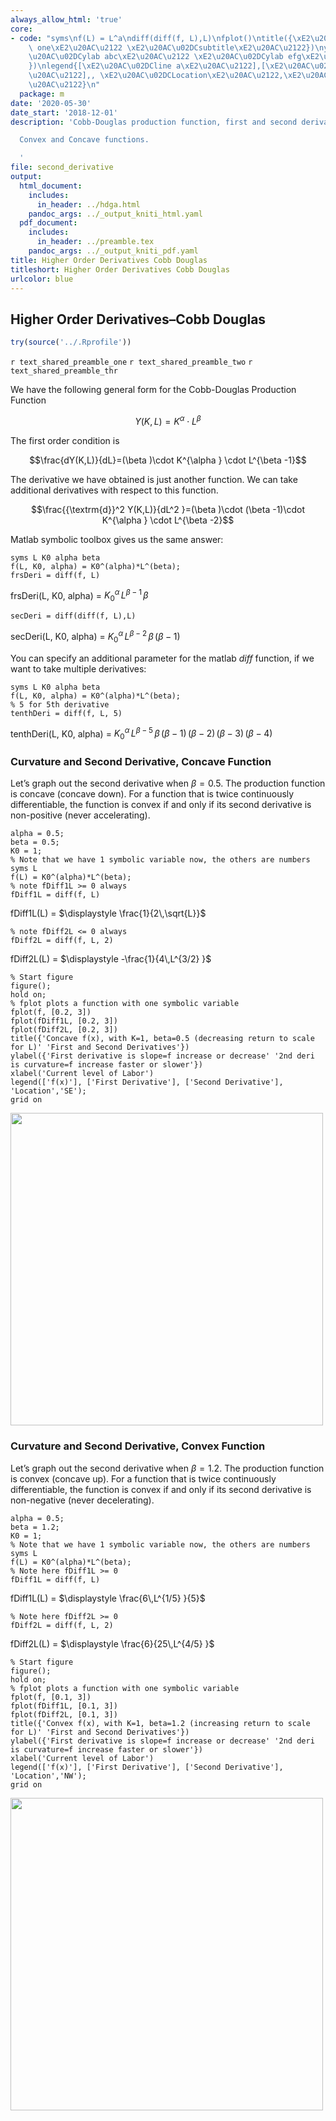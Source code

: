 ```yaml
---
always_allow_html: 'true'
core:
- code: "syms\nf(L) = L^a\ndiff(diff(f, L),L)\nfplot()\ntitle({\xE2\u20AC\u02DCtitle\
    \ one\xE2\u20AC\u2122 \xE2\u20AC\u02DCsubtitle\xE2\u20AC\u2122})\nylabel({\xE2\
    \u20AC\u02DCylab abc\xE2\u20AC\u2122 \xE2\u20AC\u02DCylab efg\xE2\u20AC\u2122\
    })\nlegend{[\xE2\u20AC\u02DCline a\xE2\u20AC\u2122],[\xE2\u20AC\u02DClineb\xE2\
    \u20AC\u2122],, \xE2\u20AC\u02DCLocation\xE2\u20AC\u2122,\xE2\u20AC\u2122NW\xE2\
    \u20AC\u2122}\n"
  package: m
date: '2020-05-30'
date_start: '2018-12-01'
description: 'Cobb-Douglas production function, first and second derivatives.

  Convex and Concave functions.

  '
file: second_derivative
output:
  html_document:
    includes:
      in_header: ../hdga.html
    pandoc_args: ../_output_kniti_html.yaml
  pdf_document:
    includes:
      in_header: ../preamble.tex
    pandoc_args: ../_output_kniti_pdf.yaml
title: Higher Order Derivatives Cobb Douglas
titleshort: Higher Order Derivatives Cobb Douglas
urlcolor: blue
---
```


## Higher Order Derivatives--Cobb Douglas

```r
try(source('../.Rprofile'))
```

`r text_shared_preamble_one`
`r text_shared_preamble_two`
`r text_shared_preamble_thr`

We have the following general form for the Cobb-Douglas Production
Function

$$Y(K,L)=K^{\alpha } \cdot L^{\beta }$$

The first order condition is

$$\frac{dY(K,L)}{dL}=(\beta )\cdot K^{\alpha } \cdot L^{\beta -1}$$

The derivative we have obtained is just another function. We can take
additional derivatives with respect to this function.

$$\frac{{\textrm{d}}^2 Y(K,L)}{dL^2 }=(\beta )\cdot (\beta -1)\cdot K^{\alpha } \cdot L^{\beta -2}$$

Matlab symbolic toolbox gives us the same answer:

    syms L K0 alpha beta
    f(L, K0, alpha) = K0^(alpha)*L^(beta);
    frsDeri = diff(f, L)

frsDeri(L, K0, alpha) =
$\displaystyle {K_0 }^{\alpha } \,L^{\beta -1} \,\beta$

    secDeri = diff(diff(f, L),L)

secDeri(L, K0, alpha) =
$\displaystyle {K_0 }^{\alpha } \,L^{\beta -2} \,\beta \,{\left(\beta -1\right)}$

You can specify an additional parameter for the matlab *diff* function,
if we want to take multiple derivatives:

    syms L K0 alpha beta
    f(L, K0, alpha) = K0^(alpha)*L^(beta);
    % 5 for 5th derivative
    tenthDeri = diff(f, L, 5)

tenthDeri(L, K0, alpha) =
$\displaystyle {K_0 }^{\alpha } \,L^{\beta -5} \,\beta \,{\left(\beta -1\right)}\,{\left(\beta -2\right)}\,{\left(\beta -3\right)}\,{\left(\beta -4\right)}$

### Curvature and Second Derivative, Concave Function

Let's graph out the second derivative when $\beta =0.5$. The production
function is concave (concave down). For a function that is twice
continuously differentiable, the function is convex if and only if its
second derivative is non-positive (never accelerating).

    alpha = 0.5;
    beta = 0.5;
    K0 = 1;
    % Note that we have 1 symbolic variable now, the others are numbers
    syms L
    f(L) = K0^(alpha)*L^(beta);
    % note fDiff1L >= 0 always
    fDiff1L = diff(f, L)

fDiff1L(L) = $\displaystyle \frac{1}{2\,\sqrt{L}}$

    % note fDiff2L <= 0 always
    fDiff2L = diff(f, L, 2)

fDiff2L(L) = $\displaystyle -\frac{1}{4\,L^{3/2} }$

    % Start figure
    figure();
    hold on;
    % fplot plots a function with one symbolic variable
    fplot(f, [0.2, 3])
    fplot(fDiff1L, [0.2, 3])
    fplot(fDiff2L, [0.2, 3])
    title({'Concave f(x), with K=1, beta=0.5 (decreasing return to scale for L)' 'First and Second Derivatives'})
    ylabel({'First derivative is slope=f increase or decrease' '2nd deri is curvature=f increase faster or slower'})
    xlabel('Current level of Labor')
    legend(['f(x)'], ['First Derivative'], ['Second Derivative'], 'Location','SE');
    grid on

![](_img/second_derivative_images/figure_0.png){width=500px}

### Curvature and Second Derivative, Convex Function

Let's graph out the second derivative when $\beta =1.2$. The production
function is convex (concave up). For a function that is twice
continuously differentiable, the function is convex if and only if its
second derivative is non-negative (never decelerating).

    alpha = 0.5;
    beta = 1.2;
    K0 = 1;
    % Note that we have 1 symbolic variable now, the others are numbers
    syms L
    f(L) = K0^(alpha)*L^(beta);
    % Note here fDiff1L >= 0
    fDiff1L = diff(f, L)

fDiff1L(L) = $\displaystyle \frac{6\,L^{1/5} }{5}$

    % Note here fDiff2L >= 0
    fDiff2L = diff(f, L, 2)

fDiff2L(L) = $\displaystyle \frac{6}{25\,L^{4/5} }$

    % Start figure
    figure();
    hold on;
    % fplot plots a function with one symbolic variable
    fplot(f, [0.1, 3])
    fplot(fDiff1L, [0.1, 3])
    fplot(fDiff2L, [0.1, 3])
    title({'Convex f(x), with K=1, beta=1.2 (increasing return to scale for L)' 'First and Second Derivatives'})
    ylabel({'First derivative is slope=f increase or decrease' '2nd deri is curvature=f increase faster or slower'})
    xlabel('Current level of Labor')
    legend(['f(x)'], ['First Derivative'], ['Second Derivative'], 'Location','NW');
    grid on

![](_img/second_derivative_images/figure_1.png){width=500px}

\vspace{1em}
